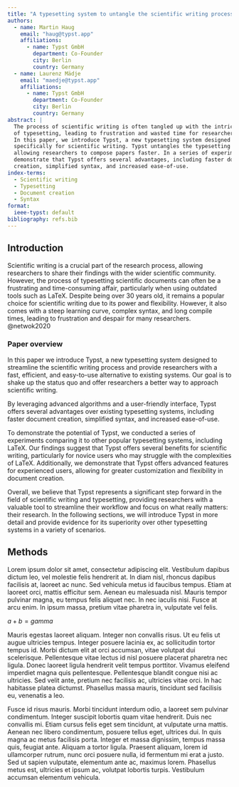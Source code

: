 ```yaml
---
title: "A typesetting system to untangle the scientific writing process"
authors:
  - name: Martin Haug
    email: "haug@typst.app"
    affiliations:
      - name: Typst GmbH
        department: Co-Founder
        city: Berlin
        country: Germany
  - name: Laurenz Mädje
    email: "maedje@typst.app"
    affiliations:
      - name: Typst GmbH
        department: Co-Founder
        city: Berlin
        country: Germany
abstract: |
  The process of scientific writing is often tangled up with the intricacies
  of typesetting, leading to frustration and wasted time for researchers.
  In this paper, we introduce Typst, a new typesetting system designed 
  specifically for scientific writing. Typst untangles the typesetting process,
  allowing researchers to compose papers faster. In a series of experiments we
  demonstrate that Typst offers several advantages, including faster document
  creation, simplified syntax, and increased ease-of-use.
index-terms: 
  - Scientific writing
  - Typesetting
  - Document creation
  - Syntax
format:
  ieee-typst: default
bibliography: refs.bib
---
```


## Introduction

Scientific writing is a crucial part of the research process, allowing researchers to share their findings with the wider scientific community. However, the process of typesetting scientific documents can often be a frustrating and time-consuming affair, particularly when using outdated tools such as LaTeX. Despite being over 30 years old, it remains a popular choice for scientific writing due to its power and flexibility. However, it also comes with a steep learning curve, complex syntax, and long compile times, leading to frustration and despair for many researchers. @netwok2020

### Paper overview

In this paper we introduce Typst, a new typesetting system designed to streamline the scientific writing process and provide researchers with a fast, efficient, and easy-to-use alternative to existing systems. Our goal is to shake up the status quo and offer researchers a better way to approach scientific writing.

By leveraging advanced algorithms and a user-friendly interface, Typst offers several advantages over existing typesetting systems, including faster document creation, simplified syntax, and increased ease-of-use.

To demonstrate the potential of Typst, we conducted a series of experiments comparing it to other popular typesetting systems, including LaTeX. Our findings suggest that Typst offers several benefits for scientific writing, particularly for novice users who may struggle with the complexities of LaTeX. Additionally, we demonstrate that Typst offers advanced features for experienced users, allowing for greater customization and flexibility in document creation.

Overall, we believe that Typst represents a significant step forward in the field of scientific writing and typesetting, providing researchers with a valuable tool to streamline their workflow and focus on what really matters: their research. In the following sections, we will introduce Typst in more detail and provide evidence for its superiority over other typesetting systems in a variety of scenarios.

## Methods

Lorem ipsum dolor sit amet, consectetur adipiscing elit. Vestibulum dapibus dictum leo, vel molestie felis hendrerit at. In diam nisl, rhoncus dapibus facilisis at, laoreet ac nunc. Sed vehicula metus id faucibus tempus. Etiam at laoreet orci, mattis efficitur sem. Aenean eu malesuada nisl. Mauris tempor pulvinar magna, eu tempus felis aliquet nec. In nec iaculis nisi. Fusce at arcu enim. In ipsum massa, pretium vitae pharetra in, vulputate vel felis.

$a + b = gamma$

Mauris egestas laoreet aliquam. Integer non convallis risus. Ut eu felis ut augue ultricies tempus. Integer posuere lacinia ex, ac sollicitudin tortor tempus id. Morbi dictum elit at orci accumsan, vitae volutpat dui scelerisque. Pellentesque vitae lectus id nisl posuere placerat pharetra nec ligula. Donec laoreet ligula hendrerit velit tempus porttitor. Vivamus eleifend imperdiet magna quis pellentesque. Pellentesque blandit congue nisi ac ultricies. Sed velit ante, pretium nec facilisis ac, ultricies vitae orci. In hac habitasse platea dictumst. Phasellus massa mauris, tincidunt sed facilisis eu, venenatis a leo.

Fusce id risus mauris. Morbi tincidunt interdum odio, a laoreet sem pulvinar condimentum. Integer suscipit lobortis quam vitae hendrerit. Duis nec convallis mi. Etiam cursus felis eget sem tincidunt, at vulputate urna mattis. Aenean nec libero condimentum, posuere tellus eget, ultrices dui. In quis magna ac metus facilisis porta. Integer et massa dignissim, tempus massa quis, feugiat ante. Aliquam a tortor ligula. Praesent aliquam, lorem id ullamcorper rutrum, nunc orci posuere nulla, id fermentum mi erat a justo. Sed ut sapien vulputate, elementum ante ac, maximus lorem. Phasellus metus est, ultricies et ipsum ac, volutpat lobortis turpis. Vestibulum accumsan elementum vehicula.

